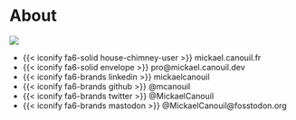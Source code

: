 # About

::: {layout="[0.38, -0.02, 0.60]" layout-valign="center"}
<img src = "https://github.com/mcanouil.png" class = "picture" />

- [{{< iconify fa6-solid house-chimney-user >}} mickael.canouil.fr](https://mickael.canouil.fr/){style="text-decoration: none;"}
- [{{< iconify fa6-solid envelope >}} pro@mickael.canouil.dev](mailto:pro@mickael.canouil.dev){style="text-decoration: none;"}
- [{{< iconify fa6-brands linkedin >}} mickaelcanouil](https://www.linkedin.com/in/mickaelcanouil/){style="text-decoration: none;"}
- [{{< iconify fa6-brands github >}} \@mcanouil](https://github.com/mcanouil/){style="text-decoration: none;"}
- [{{< iconify fa6-brands twitter >}} \@MickaelCanouil](https://twitter.com/MickaelCanouil/){style="text-decoration: none;"}
- [{{< iconify fa6-brands mastodon >}} \@MickaelCanouil\@fosstodon.org](https://fosstodon.org/@MickaelCanouil/){style="text-decoration: none;"}
:::
